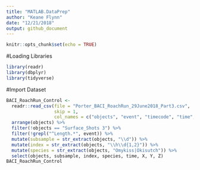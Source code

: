```yaml
---
title: "MATLAB.DataPrep"
author: "Keane Flynn"
date: "12/21/2018"
output: github_document
---
```


```r
knitr::opts_chunk$set(echo = TRUE)
```

#Loading Libraries
```r
library(readr)
library(dbplyr)
library(tidyverse)
```

#Import Dataset
```r
BACI_RoachRun_Control <- 
  readr::read_csv(file = "Porter_BACI_RoachRun_29June2018_Part3.csv",
                  skip = 1,
                  col_names = c("objects", "event", "timecode", "time", "X", "Y", "Z", "pld_error", "projection_error", "nearest_camera_distance", "screen_coordinates")) %>%
  arrange(objects) %>%
  filter(!objects == "Surface_Shots 3") %>%
  filter(!grepl("^Length.*", event)) %>%
  mutate(subsample = str_extract(objects, "\\d")) %>%
  mutate(index = str_extract(objects, "\\h\\d{1,2}")) %>%
  mutate(species = str_extract(objects, "Omykiss|Okisutch")) %>%
  select(objects, subsample, index, species, time, X, Y, Z)
BACI_RoachRun_Control
```